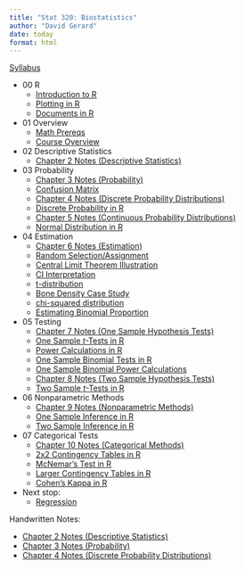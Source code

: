 ```yaml
---
title: "Stat 320: Biostatistics"
author: "David Gerard"
date: today
format: html
---
```


[Syllabus](syllabus.qmd)

- 00 R
  - [Introduction to R](./01_r/01_r_intro.qmd)
  - [Plotting in R](./01_r/01_ggplot.qmd)
  - [Documents in R](./01_r/01_quarto.qmd)
- 01 Overview
  - [Math Prereqs](./00_course_outline/00_math_prereqs.qmd)
  - [Course Overview](./00_course_outline/00_overview.qmd)
- 02 Descriptive Statistics
  - [Chapter 2 Notes (Descriptive Statistics)](./02_descriptive/02_notes.qmd)
- 03 Probability
  - [Chapter 3 Notes (Probability)](./03_prob/03_notes.qmd)
  - [Confusion Matrix](./03_prob/03_confusion.qmd)
  - [Chapter 4 Notes (Discrete Probability Distributions)](./03_prob/04_notes.qmd)
  - [Discrete Probability in R](./03_prob/03_prob_discrete.qmd)
  - [Chapter 5 Notes (Continuous Probability Distributions)](./notes/chapter5_notes.pdf)
  - [Normal Distribution in R](./03_prob/03_prob_cont.qmd)
- 04 Estimation
  - [Chapter 6 Notes (Estimation)](./notes/chapter6_notes.pdf)
  - [Random Selection/Assignment](./04_est/04_sample.qmd)
  - [Central Limit Theorem Illustration](./04_est/04_clt.qmd)
  - [CI Interpretation](./04_est/04_figs/ci_graphic.png)
  - [t-distribution](./04_est/04_t.qmd)
  - [Bone Density Case Study](./04_est/04_boneden.qmd)
  - [chi-squared distribution](./04_est/04_chi2.qmd)
  - [Estimating Binomial Proportion](./04_est/04_binom.qmd)
- 05 Testing
  - [Chapter 7 Notes (One Sample Hypothesis Tests)](./notes/chapter7_notes.pdf)
  - [One Sample $t$-Tests in R](./05_tests/05_ttest.qmd)
  - [Power Calculations in R](./05_tests/05_power.qmd)
  - [One Sample Binomial Tests in R](./05_tests/05_binom.qmd)
  - [One Sample Binomial Power Calculations](./05_tests/05_binom_power.qmd)
  - [Chapter 8 Notes (Two Sample Hypothesis Tests)](./notes/chapter8_notes.pdf)
  - [Two Sample $t$-Tests in R](./05_tests/05_two_sample_t.qmd)
- 06 Nonparametric Methods
  - [Chapter 9 Notes (Nonparametric Methods)](./notes/chapter9_notes.pdf)
  - [One Sample Inference in R](./06_nonparametric/06_wilcoxin_1.qmd)
  - [Two Sample Inference in R](./06_nonparametric/06_wilcoxin_2.qmd)
- 07 Categorical Tests
  - [Chapter 10 Notes (Categorical Methods)](./notes/chapter10_notes.pdf)
  - [2x2 Contingency Tables in R](./07_cat/07_binom.qmd)
  - [McNemar's Test in R](./07_cat/07_mcnemar.qmd)
  - [Larger Contingency Tables in R](./07_cat/07_larger.qmd)
  - [Cohen's Kappa in R](./07_cat/07_kappa.qmd)
- Next stop: 
  - [Regression](https://dcgerard.github.io/stat_415_615/)
  
  
Handwritten Notes:

- [Chapter 2 Notes (Descriptive Statistics)](./notes/chapter2_notes.pdf)
- [Chapter 3 Notes (Probability)](./notes/chapter3_notes.pdf)
- [Chapter 4 Notes (Discrete Probability Distributions)](./notes/chapter4_notes.pdf)
